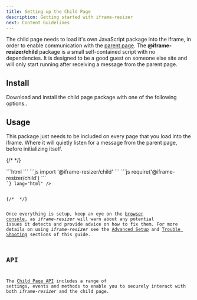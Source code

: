 ```yaml
---
title: Setting up the Child Page
description: Getting started with iframe-resizer
next: Content Guidelines
---
```




The child page needs to load it's own JavaScript package into the iframe, in order to enable communication
with the [parent page](/setup/parent). The **@iframe-resizer/child** package is a small self-contained
script with no dependencies. It is designed to be a good guest on someone else site
and will only start running after receiving a message from the parent page.

## Install

Download and install the child page package with one of the following options..

<Install package="@iframe-resizer/child" download cdn/>

## Usage

This package just needs to be included on every page that you load into the iframe.
Where it will quietly listen for a message from the parent page, before initializing
itself.

{/* <!-- prettier-ignore-start --> */}

<Tabs syncKey="version">
  <TabItem label="Vanilla JS">
```html
<script
  src="/node_modules/@iframe-resizer/child/index.umd.js"
  type="text/javascript"
  async  
></script>
```
  </TabItem>
  <TabItem label="ES Modules">
```js
import '@iframe-resizer/child'
```
</TabItem>
  <TabItem label="Common JS">
```js
require('@iframe-resizer/child')
```
  </TabItem>
  <TabItem label="jsDeliver CDN">
<Code code={`
<script
  src="https://cdn.jsdelivr.net/npm/@iframe-resizer/child@${VERSION}"
  type="text/javascript"
  async
></script>
`} lang="html" />
  </TabItem>
</Tabs>
{/* <!-- prettier-ignore-end --> */}

Once everything is setup, keep an eye on the [browser console](https://developer.mozilla.org/en-US/docs/Learn/Common_questions/Tools_and_setup/What_are_browser_developer_tools),
as _iframe-resizer_ will warn about any potential issues it detects and provide advice 
on how to fix them. For more details on using _iframe-resizer_ see the 
[Advanced Setup](/setup/advanced/) and [Trouble Shooting](/troubleshooting) sections 
of this guide.

## API

The [Child Page API](/api/child) includes a range of settings, events and methods to 
enable you to securely interact with both _iframe-resizer_ and the child page.

<FeedbackComponent />
